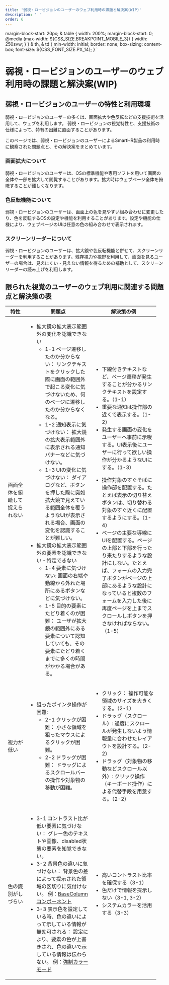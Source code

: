 ```yaml
---
title: '弱視・ロービジョンのユーザーのウェブ利用時の課題と解決案(WIP)'
description: ' '
order: 6
---
```


  margin-block-start: 20px;
  & table {
    width: 200%;
    margin-block-start: 0;
    @media (max-width: ${CSS_SIZE.BREAKPOINT_MOBILE_3}) {
      width: 250svw;
    }
  }
  & th,
  & td {
    min-width: initial;
    border: none;
    box-sizing: content-box;
    font-size: ${CSS_FONT_SIZE.PX_14};
  }
`

# 弱視・ロービジョンのユーザーのウェブ利用時の課題と解決案(WIP)

## 弱視・ロービジョンのユーザーの特性と利用環境

弱視・ロービジョンのユーザーの多くは、画面拡大や色反転などの支援技術を活用して、ウェブを利用します。
弱視・ロービジョンの視覚特性と、支援技術の仕様によって、特有の困難に直面することがあります。

このページでは、弱視・ロービジョンのユーザーによるSmartHR製品の利用時に観察された問題点と、その解決案をまとめています。

### 画面拡大について

弱視・ロービジョンのユーザーは、OSの標準機能や専用ソフトを用いて画面の全体や一部を拡大して閲覧することがあります。拡大時はウェブページ全体を俯瞰することが難しくなります。

### 色反転機能について

弱視・ロービジョンのユーザーは、画面上の色を見やすい組み合わせに変更したり、色を反転するOSの設定や機能を利用することがあります。設定や機能の仕様により、ウェブページのUIは任意の色の組み合わせで表示されます。

### スクリーンリーダーについて
弱視・ロービジョンのユーザーは、拡大鏡や色反転機能と併せて、スクリーンリーダーを利用することがあります。残存視力や視野を利用して、画面を見るユーザーの場合は、見えにくい・見えない情報を得るための補助として、スクリーンリーダーの読み上げを利用します。

## 限られた視覚のユーザーのウェブ利用に関連する問題点と解決策の表

<TableReel class="part">
<Table>
  <thead>
    <tr>
      <Th style="width: 3em;" fixed>特性</Th>
      <Th style="width: 12em;">問題点</Th>
      <Th style="width: 12em;">解決策の例</Th>
    </tr>
  </thead>
  <tbody>
    <tr>
      <Td fixed>画面全体を俯瞰して捉えられない</Td>
      <Td>
        <ul>
          <li>
            拡大鏡の拡大表示範囲外の変化を認識できない
            <ul>
              <li>
                1-1 ページ遷移したのか分からない： 
                リンクテキストをクリックした際に画面の範囲外で起こる変化に気づけないため、何のページに遷移したのか分からなくなる。
              </li>
              <li>
                1-2 通知表示に気づけない： 
                拡大鏡の拡大表示範囲外に表示される通知バナーなどに気づけない。
              </li>
              <li>
                1-3 UIの変化に気づけない： 
                ダイアログなど、ボタンを押した際に突如拡大鏡で見えている範囲全体を覆うようなUIが表示される場合、画面の変化を認識することが難しい。
              </li>
            </ul>
          </li>
          <li>
            拡大鏡の拡大表示範囲外の要素を認識できない・特定できない
            <ul>
              <li>
                1-4 要素に気づけない:
                画面の右端や動線から外れた場所にあるボタンなどに気づけない。
              </li>
              <li>
                1-5 目的の要素にたどり着くのが困難： 
                ユーザが拡大鏡の範囲外にある要素について認知していても、その要素にたどり着くまでに多くの時間がかかる場合がある。
              </li>
            </ul>
          </li>
        </ul>
      </Td>
      <Td>
        <ul>
          <li>
            下線付きテキストなど、ページ遷移が発生することが分かるリンクテキストを設定する。（1-1）
          </li>
          <li>重要な通知は操作部の近くで表示する。（1-2）</li>
          <li>
            発生する画面の変化をユーザーへ事前に示唆する。UI表示後にユーザーに行って欲しい操作が分かるようなUIにする。（1-3）
          </li>
        </ul>
        <ul>
          <li>
            操作対象のすぐそばに操作部を配置する。たとえば表示の切り替えボタンは、切り替わる対象のすぐ近くに配置するようにする。（1-4）
          </li>
          <li>
            ページの主要な導線にUIを配置する。ページの上部と下部を行ったり来たりするような設計にしない。たとえば、フォームの入力完了ボタンがページの上部にあるような設計になっていると複数のフォームを入力した後に再度ページを上までスクロールしボタンを押さなければならない。（1-5）
          </li>
        </ul>
      </Td>
    </tr>
    <tr>
      <Td fixed>視力が低い</Td>
      <Td>
        <ul>
          <li>
            狙ったポインタ操作が困難:
            <ul>
              <li>
                2-1 クリックが困難： 小さな領域を狙ったマウスによるクリックが困難。
              </li>
              <li>
                2-2 ドラッグが困難： 
                ドラッグによるスクロールバーの操作や対象物の移動が困難。
              </li>
            </ul>
          </li>
        </ul>
      </Td>
      <Td>
        <ul>
          <li>クリック： 操作可能な領域のサイズを大きくする。（2-1）</li>
          <li>
            ドラッグ（スクロール）:
            過度にスクロールが発生しないよう情報量に合わせたレイアウトを設計する。（2-2）
          </li>
          <li>
            ドラッグ（対象物の移動などスクロール以外）:
            クリック操作（キーボード操作）による代替手段を用意する。（2-2）
          </li>
        </ul>
      </Td>
    </tr>
    <tr>
      <Td fixed>色の識別がしづらい</Td>
      <Td>
        <ul>
          <li>
            3-1 コントラスト比が低い要素に気づけない： 
            グレー色のテキストや画像、disabled状態の要素を知覚できない。
          </li>
          <li>
            3-2 背景色の違いに気づけない： 
            背景色の差によって提示された領域の区切りに気付けない。
            例：<a href="https://story.smarthr-ui.dev/?path=/docs/data-display%EF%BC%88%E3%83%87%E3%83%BC%E3%82%BF%E8%A1%A8%E7%A4%BA%EF%BC%89-basecolumn--docs">BaseColumnコンポーネント</a>
          </li>
          <li>
            3-3 表示色を設定している時、色の違いによって示している情報が無効可される： 
            設定により、要素の色が上書きされ、色の違いで示している情報は伝わらない。
            例：<a href="https://developer.mozilla.org/ja/docs/Web/CSS/@media/forced-colors">強制カラーモード</a>
          </li>
        </ul>
      </Td>
      <Td>
        <ul>
          <li>高いコントラスト比率を確保する（3-1）</li>
          <li>色だけで情報を提示しない（3-1, 3-2） </li>
          <li>システムカラーを活用する（3-3）</li>
        </ul>
      </Td>
    </tr>
  </tbody>
  </Table>
</TableReel>
